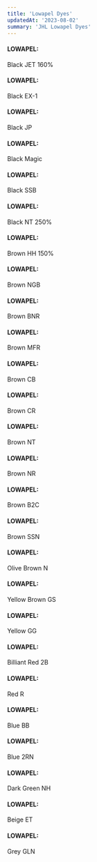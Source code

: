 ```yaml
---
title: 'Lowapel Dyes'
updatedAt: '2023-08-02'
summary: 'JHL Lowapel Dyes'
---
```


#### LOWAPEL:
Black JET 160%

#### LOWAPEL:
Black EX-1

#### LOWAPEL:
Black JP

#### LOWAPEL:
Black Magic

#### LOWAPEL:
Black SSB

#### LOWAPEL:
Black NT 250%

#### LOWAPEL:
Brown HH 150%

#### LOWAPEL:
Brown NGB

#### LOWAPEL:
Brown BNR

#### LOWAPEL:
Brown MFR

#### LOWAPEL:
Brown CB

#### LOWAPEL:
Brown CR

#### LOWAPEL:
Brown NT

#### LOWAPEL:
Brown NR

#### LOWAPEL:
Brown B2C

#### LOWAPEL:
Brown SSN

#### LOWAPEL:
Olive Brown N

#### LOWAPEL:
Yellow Brown GS

#### LOWAPEL:
Yellow GG

#### LOWAPEL:
Billiant Red 2B

#### LOWAPEL:
Red R

#### LOWAPEL:
Blue BB

#### LOWAPEL:
Blue 2RN

#### LOWAPEL:
Dark Green NH

#### LOWAPEL:
Beige ET

#### LOWAPEL:
Grey GLN
